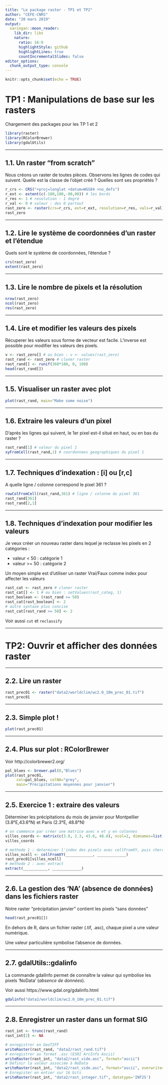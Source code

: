 ```yaml
---
title: "Le package raster - TP1 et TP2"
author: "CEFE-CNRS"
date: "20 mars 2019"
output:
  xaringan::moon_reader:
    lib_dir: libs
    nature:
      ratio: 16:9
      highlightStyle: github
      highlightLines: true
      countIncrementalSlides: false
editor_options: 
  chunk_output_type: console
---
```


```r
knitr::opts_chunk$set(echo = TRUE)
```



# TP1 : Manipulations de base sur les rasters

Chargement des packages pour les TP 1 et 2
```r
library(raster)
library(RColorBrewer)
library(gdalUtils)
```

---

## 1.1. Un raster "from scratch"
Nous créons un raster de toutes pièces. Observons les lignes de codes qui suivent. Quelle est la classe de l'objet créé ? Quelles sont ses propriétés ?

```r
r_crs <- CRS("+proj=longlat +datum=WGS84 +no_defs")
r_ext <- extent(c(-180,180,-90,90)) # les bords 
r_res <- 1 # resolution : 1 degré
r_val <- 0 # valeur : des 0 partout
rast_zero <- raster(crs=r_crs, ext=r_ext, resolution=r_res, vals=r_val)
rast_zero
```

---

## 1.2. Lire le système de coordonnées d'un raster et l'étendue
Quels sont le système de coordonnées, l'étendue ?
```r
crs(rast_zero) 
extent(rast_zero)
```

---

## 1.3. Lire le nombre de pixels et la résolution
```r
nrow(rast_zero)
ncol(rast_zero)
res(rast_zero)
```

---

## 1.4. Lire et modifier les valeurs des pixels
Récuperer les valeurs sous forme de vecteur est facile. L'inverse est possible pour modifier les valeurs des pixels.

```r
v <- rast_zero[] # ou bien : v <- values(rast_zero)
rast_rand <- rast_zero # cloner raster
rast_rand[] <- runif(360*180, 0, 100)
head(rast_rand[])
```

---

## 1.5. Visualiser un raster avec plot
```r
plot(rast_rand, main="Make some noise")
```

---

## 1.6. Extraire les valeurs d'un pixel
D'après les lignes qui suivent, le 1er pixel est-il situé en haut, ou en bas du raster ?
```r
rast_rand[1] # valeur du pixel 1
xyFromCell(rast_rand,1) # coordonnees geographiques du pixel 1
```

---

## 1.7. Techniques d'indexation : [i] ou [r,c]
A quelle ligne / colonne correspond le pixel 361 ?
```r
rowColFromCell(rast_rand,361) # ligne / colonne du pixel 361
rast_rand[361]
rast_rand[2,1]
```

---

## 1.8. Techniques d'indexation pour modifier les valeurs
Je veux créer un nouveau raster dans lequel je reclasse les pixels en 2 catégories :

- valeur < 50 : catégorie 1
- valeur >= 50 : catégorie 2

Un moyen simple est d'utiliser un raster Vrai/Faux comme index pour affecter les valeurs

```r
rast_cat <- rast_zero # cloner raster
rast_cat[] <- 1 # ou bien : setValues(rast_categ, 1)
rast_boolean <- (rast_rand >= 50)
rast_cat[rast_boolean] <- 2 
# autre syntaxe plus concise
rast_cat[rast_rand >= 50] <- 2 
```

Voir aussi `cut` et `reclassify` 


---

# TP2: Ouvrir et afficher des données raster

---

## 2.2. Lire un raster
```r
rast_prec01 <- raster("data2/worldclim/wc2.0_10m_prec_01.tif")
rast_prec01
```

---

## 2.3. Simple plot !
```r
plot(rast_prec01)
```

---

## 2.4. Plus sur plot : RColorBrewer
Voir http://colorbrewer2.org/
```r
pal_blues <- brewer.pal(8,"Blues")
plot(rast_prec01, 
     col=pal_blues, colNA="grey", 
     main="Précipitations moyennes pour janvier")
```

---

## 2.5. Exercice 1 : extraire des valeurs
Déterminer les précipitations du mois de janvier pour Montpellier (3.8°E,43.6°N) et Paris (2.3°E, 48.8°N)

```r
# on commence par créer une matrice avec x et y en colonnes
villes_coords <- matrix(c(3.8, 2.3, 43.6, 48.8), ncol=2, dimnames=list(c("MTP","PAR"), c("long","lat")))
villes_coords
```

```r
# methode 1 : determiner l'index des pixels avec cellFromXY, puis chercher la valeur
villes_ncell <- cellFromXY(____________, _____________)
rast_prec01[villes_ncell]
# methode 2 : avec extract
extract(___________, _____________)
```

---

## 2.6. La gestion des 'NA' (absence de données) dans les fichiers raster
Notre raster "précipitation janvier" contient les pixels "sans données"
```r
head(rast_prec01[])
```

En dehors de R, dans un fichier raster (.tif, .asc), chaque pixel a une valeur numérique. 

Une valeur particulière symbolise l'absence de données.

---

## 2.7. gdalUtils::gdalinfo
La commande gdalInfo permet de connaître la valeur qui symbolise les pixels 'NoData' (_absence de données_).

Voir aussi https://www.gdal.org/gdalinfo.html
```r
gdalinfo("data2/worldclim/wc2.0_10m_prec_01.tif")
```

---

## 2.8. Enregistrer un raster dans un format SIG
```r
rast_int <- trunc(rast_rand)
rast_int[2] <- NA

# enregistrer en GeoTIFF
writeRaster(rast_rand, "data2/rast_rand.tif")
# enregistrer au format .asc (ESRI ArcInfo Ascii)
writeRaster(rast_int, "data2/rast_vide.asc", format="ascii")
# Définir la valeur associée à NoData
writeRaster(rast_int, "data2/rast_vide.asc", format="ascii", overwrite=T, NAflag=-99)
# Enregister en entier sur 16 bits
writeRaster(rast_int, "data2/rast_integer.tif", datatype='INT2S')
```


